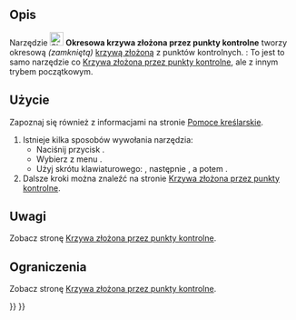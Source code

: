 <languages/>

{{Docnav/pl
|[[Sketcher_CreateBSpline/pl|Krzywa złożona przez punkty kontrolne]]
|[[Sketcher_CreateBSplineByInterpolation/pl|Krzywa złożona przez węzły]]
|[[Sketcher_Workbench/pl|środowisko pracy Szkicownik]]
|IconL=Sketcher_CreateBSpline.svg
|IconR=Sketcher_CreateBSplineByInterpolation.svg
|IconC=Workbench_Sketcher.svg
}}

{{GuiCommand/pl
|Name=Sketcher CreatePeriodicBSpline
|Name/pl=Szkicownik: Okresowa krzywa złożona przez punkty kontrolne
|MenuLocation= Szkic → Elementy geometryczne szkicownika → Utwórz okresową krzywą złożoną
|Workbenches=[[Sketcher_Workbench/pl|Szkicownik]]
|Shortcut={{KEY|G}} {{KEY|B}} {{KEY|P}}
|Version=0.17
|SeeAlso=[[Sketcher_CreateBSpline/pl|Krzywa złożona przez punkty kontrolne]]
}}

<span id="Description"></span>
==Opis==

Narzędzie [[Image:Sketcher_CreatePeriodicBSpline.svg|24px]] '''Okresowa krzywa złożona przez punkty kontrolne''' tworzy okresową ''(zamkniętą)'' [[B-Splines/pl|krzywą złożoną]] z punktów kontrolnych. {{Version/pl|1.0}}: To jest to samo narzędzie co [[Sketcher_CreateBSpline/pl|Krzywa złożona przez punkty kontrolne]], ale z innym trybem początkowym.

<span id="Usage"></span>
==Użycie==

Zapoznaj się również z informacjami na stronie [[Sketcher_Workbench/pl#Pomoce_kreślarskie|Pomoce kreślarskie]].

# Istnieje kilka sposobów wywołania narzędzia:
#* Naciśnij przycisk {{Button|[[Image:Sketcher_CreatePeriodicBSpline.svg|16px]] '''Okresowa krzywa złożona przez punkty kontrolne'''}}.
#* Wybierz z menu {{MenuCommand|Szkic → Elementy geometryczne szkicownika → [[Image:Sketcher_CreatePeriodicBSpline.svg|16px]] Utwórz okresową krzywą złożoną}}.
#* Użyj skrótu klawiaturowego: {{KEY|G}}, następnie {{KEY|B}}, a potem {{KEY|P}}.
# Dalsze kroki można znaleźć na stronie [[Sketcher_CreateBSpline/pl#Użycie|Krzywa złożona przez punkty kontrolne]].

<span id="Notes"></span>
==Uwagi==

Zobacz stronę [[Sketcher_CreateBSpline/pl#Uwagi|Krzywa złożona przez punkty kontrolne]].

<span id="Limitations"></span>
==Ograniczenia==

Zobacz stronę [[Sketcher_CreateBSpline#Ograniczenia|Krzywa złożona przez punkty kontrolne]].


{{Docnav/pl
|[[Sketcher_CreateBSpline/pl|Krzywa złożona przez punkty kontrolne]]
|[[Sketcher_CreateBSplineByInterpolation/pl|Krzywa złożona przez węzły]]
|[[Sketcher_Workbench/pl|środowisko pracy Szkicownik]]
|IconL=Sketcher_CreateBSpline.svg
|IconR=Sketcher_CreateBSplineByInterpolation.svg
|IconC=Workbench_Sketcher.svg
}}

{{Sketcher_Tools_navi{{#translation:}}}}
{{Userdocnavi{{#translation:}}}}